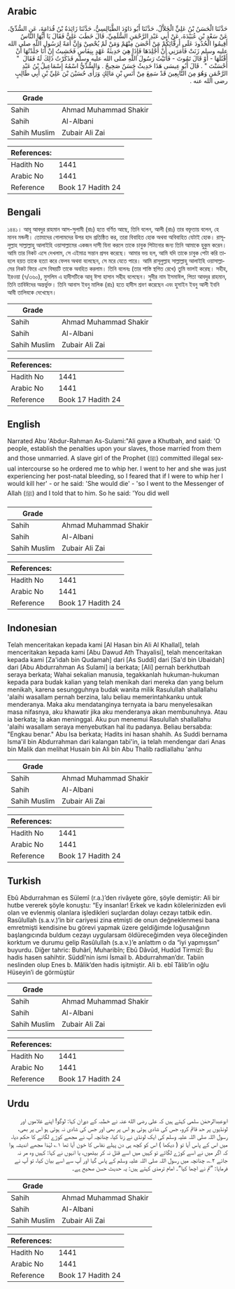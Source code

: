 ## Arabic


<div dir="rtl" lang="ar" style={{fontSize:'larger',backgroundColor:'#f8f9fa',padding:20}}>
حَدَّثَنَا الْحَسَنُ بْنُ عَلِيٍّ الْخَلاَّلُ، حَدَّثَنَا أَبُو دَاوُدَ الطَّيَالِسِيُّ، حَدَّثَنَا زَائِدَةُ بْنُ قُدَامَةَ، عَنِ السُّدِّيِّ، عَنْ سَعْدِ بْنِ عُبَيْدَةَ، عَنْ أَبِي عَبْدِ الرَّحْمَنِ السُّلَمِيِّ، قَالَ خَطَبَ عَلِيٌّ فَقَالَ يَا أَيُّهَا النَّاسُ أَقِيمُوا الْحُدُودَ عَلَى أَرِقَّائِكُمْ مَنْ أَحْصَنَ مِنْهُمْ وَمَنْ لَمْ يُحْصِنْ وَإِنَّ أَمَةً لِرَسُولِ اللَّهِ صلى الله عليه وسلم زَنَتْ فَأَمَرَنِي أَنْ أَجْلِدَهَا فَإِذَا هِيَ حَدِيثَةُ عَهْدٍ بِنِفَاسٍ فَخَشِيتُ إِنْ أَنَا جَلَدْتُهَا أَنْ أَقْتُلَهَا - أَوْ قَالَ تَمُوتَ - فَأَتَيْتُ رَسُولَ اللَّهِ صلى الله عليه وسلم فَذَكَرْتُ ذَلِكَ لَهُ فَقَالَ ‏ "‏ أَحْسَنْتَ ‏"‏ ‏.‏ قَالَ أَبُو عِيسَى هَذَا حَدِيثٌ حَسَنٌ صَحِيحٌ ‏.‏ وَالسُّدِّيُّ اسْمُهُ إِسْمَاعِيلُ بْنُ عَبْدِ الرَّحْمَنِ وَهُوَ مِنَ التَّابِعِينَ قَدْ سَمِعَ مِنْ أَنَسِ بْنِ مَالِكٍ وَرَأَى حُسَيْنَ بْنَ عَلِيِّ بْنِ أَبِي طَالِبٍ رضى الله عنه ‏.‏
</div>
<div style={{backgroundColor:'#f8f9fa',padding:20, marginBottom: 10}}><table> <thead> <tr> <th>Grade</th> <th></th> </tr> </thead> <tbody> <tr><td>Sahih</td><td>Ahmad Muhammad Shakir</td></tr><tr><td>Sahih</td><td>Al-Albani</td></tr><tr><td>Sahih Muslim</td><td>Zubair Ali Zai</td></tr></tbody></table><table> <thead> <tr> <th>References:</th> <th></th> </tr> </thead> <tbody><tr><td>Hadith No</td><td>1441</td></tr><tr><td>Arabic No</td><td>1441</td></tr><tr><td>Reference</td><td>Book 17 Hadith 24</td></tr></tbody></table></div>

## Bengali


<div dir="ltr" lang="bn" style={{fontSize:'larger',backgroundColor:'#f8f9fa',padding:20}}>
১৪৪১। আবূ আবদুর রাহমান আস-সুলামী (রাঃ) হতে বর্ণিত আছে, তিনি বলেন, আলী (রাঃ) তার বক্তৃতায় বলেন, হে মানব মন্ডলী। তোমাদের গোলামদের উপর হাদ প্রতিষ্ঠিত কর, তারা বিবাহিত হোক অথবা অবিবাহিত যেটাই হোক। রাসূলুল্লাহ সাল্লাল্লাহু আলাইহি ওয়াসাল্লামের একজন দাসী যিনা করলে তাকে চাবুক পিটানোর জন্য তিনি আমাকে হুকুম করেন। আমি তার নিকট এসে দেখলাম, সে এইমাত্র সন্তান প্রসব করেছে। আমার ভয় হল, আমি যদি তাকে চাবুক পেটা করি তাহলে হয়ত তাকে হত্যা করে ফেলব অথবা বলেছেন, সে মরে যেতে পারে। আমি রাসূলুল্লাহ সাল্লাল্লাহু আলাইহি ওয়াসাল্লামের নিকট ফিরে এসে বিষয়টি তাকে অবহিত করলাম। তিনি বলেনঃ (তার শাস্তি স্থগিত রেখে) তুমি ভালই করেছ। সহীহ, ইরওয়া (৭/৩৬০), মুসলিম এ হাদীসটিকে আবূ ঈসা হাসান সহীহ বলেছেন। সুদীর নাম ইসমাঈল, পিতা আবদুর রাহমান, তিনি তাবিঈদের অন্তর্ভুক্ত। তিনি আনাস ইবনু মালিক (রাঃ) হতে হাদীস শ্রবণ করেছেন এবং হুসাইন ইবনু আলী ইবনি আবী তালিবকে দেখেছেন।
</div>
<div style={{backgroundColor:'#f8f9fa',padding:20, marginBottom: 10}}><table> <thead> <tr> <th>Grade</th> <th></th> </tr> </thead> <tbody> <tr><td>Sahih</td><td>Ahmad Muhammad Shakir</td></tr><tr><td>Sahih</td><td>Al-Albani</td></tr><tr><td>Sahih Muslim</td><td>Zubair Ali Zai</td></tr></tbody></table><table> <thead> <tr> <th>References:</th> <th></th> </tr> </thead> <tbody><tr><td>Hadith No</td><td>1441</td></tr><tr><td>Arabic No</td><td>1441</td></tr><tr><td>Reference</td><td>Book 17 Hadith 24</td></tr></tbody></table></div>

## English


<div dir="ltr" lang="en" style={{fontSize:'larger',backgroundColor:'#f8f9fa',padding:20}}>
Narrated Abu 'Abdur-Rahman As-Sulami:"Ali gave a Khutbah, and said: 'O people, establish the penalties upon your slaves, those married from them and those unmarried. A slave girl of the Prophet (ﷺ) committed illegal sexual intercourse so he ordered me to whip her. I went to her and she was just experiencing her post-natal bleeding, so I feared that if I were to whip her I would kill her' - or he said: 'She would die' - 'so I went to the Messenger of Allah (ﷺ) and I told that to him. So he said: 'You did well
</div>
<div style={{backgroundColor:'#f8f9fa',padding:20, marginBottom: 10}}><table> <thead> <tr> <th>Grade</th> <th></th> </tr> </thead> <tbody> <tr><td>Sahih</td><td>Ahmad Muhammad Shakir</td></tr><tr><td>Sahih</td><td>Al-Albani</td></tr><tr><td>Sahih Muslim</td><td>Zubair Ali Zai</td></tr></tbody></table><table> <thead> <tr> <th>References:</th> <th></th> </tr> </thead> <tbody><tr><td>Hadith No</td><td>1441</td></tr><tr><td>Arabic No</td><td>1441</td></tr><tr><td>Reference</td><td>Book 17 Hadith 24</td></tr></tbody></table></div>

## Indonesian


<div dir="ltr" lang="id" style={{fontSize:'larger',backgroundColor:'#f8f9fa',padding:20}}>
Telah menceritakan kepada kami [Al Hasan bin Ali Al Khallal], telah menceritakan kepada kami [Abu Dawud Ath Thayalisi], telah menceritakan kepada kami [Za'idah bin Qudamah] dari [As Suddi] dari [Sa'd bin Ubaidah] dari [Abu Abdurrahman As Sulami] ia berkata; [Ali] pernah berkhutbah seraya berkata; Wahai sekalian manusia, tegakkanlah hukuman-hukuman kepada para budak kalian yang telah menikah dari mereka dan yang belum menikah, karena sesungguhnya budak wanita milik Rasulullah shallallahu 'alaihi wasallam pernah berzina, lalu beliau memerintahkanku untuk menderanya. Maka aku mendatanginya ternyata ia baru menyelesaikan masa nifasnya, aku khawatir jika aku menderanya akan membunuhnya. Atau ia berkata; Ia akan meninggal. Aku pun menemui Rasulullah shallallahu 'alaihi wasallam seraya menyebutkan hal itu padanya. Beliau bersabda: "Engkau benar." Abu Isa berkata; Hadits ini hasan shahih. As Suddi bernama Isma'il bin Abdurrahman dari kalangan tabi'in, ia telah mendengar dari Anas bin Malik dan melihat Husain bin Ali bin Abu Thalib radliallahu 'anhu
</div>
<div style={{backgroundColor:'#f8f9fa',padding:20, marginBottom: 10}}><table> <thead> <tr> <th>Grade</th> <th></th> </tr> </thead> <tbody> <tr><td>Sahih</td><td>Ahmad Muhammad Shakir</td></tr><tr><td>Sahih</td><td>Al-Albani</td></tr><tr><td>Sahih Muslim</td><td>Zubair Ali Zai</td></tr></tbody></table><table> <thead> <tr> <th>References:</th> <th></th> </tr> </thead> <tbody><tr><td>Hadith No</td><td>1441</td></tr><tr><td>Arabic No</td><td>1441</td></tr><tr><td>Reference</td><td>Book 17 Hadith 24</td></tr></tbody></table></div>

## Turkish


<div dir="ltr" lang="tr" style={{fontSize:'larger',backgroundColor:'#f8f9fa',padding:20}}>
Ebû Abdurrahman es Sülemî (r.a.)’den rivâyete göre, şöyle demiştir: Ali bir hutbe vererek şöyle konuştu: “Ey insanlar! Erkek ve kadın kölelerinizden evli olan ve evlenmiş olanlara işledikleri suçlardan dolayı cezayı tatbik edin. Rasûlullah (s.a.v.)’in bir cariyesi zina etmişti de onun değneklenmesi bana emretmişti kendisine bu görevi yapmak üzere geldiğimde loğusalığının başlangıcında buldum cezayı uygularsam öldüreceğimden veya öleceğinden korktum ve durumu gelip Rasûlullah (s.a.v.)’e anlattım o da “iyi yapmışsın” buyurdu. Diğer tahric: Buhârî, Muharibîn; Ebû Dâvûd, Hudûd Tirmizî: Bu hadis hasen sahihtir. Süddî’nin ismi İsmail b. Abdurrahman’dır. Tabiin neslinden olup Enes b. Mâlik’den hadis işitmiştir. Ali b. ebî Tâlib’in oğlu Hüseyin’i de görmüştür
</div>
<div style={{backgroundColor:'#f8f9fa',padding:20, marginBottom: 10}}><table> <thead> <tr> <th>Grade</th> <th></th> </tr> </thead> <tbody> <tr><td>Sahih</td><td>Ahmad Muhammad Shakir</td></tr><tr><td>Sahih</td><td>Al-Albani</td></tr><tr><td>Sahih Muslim</td><td>Zubair Ali Zai</td></tr></tbody></table><table> <thead> <tr> <th>References:</th> <th></th> </tr> </thead> <tbody><tr><td>Hadith No</td><td>1441</td></tr><tr><td>Arabic No</td><td>1441</td></tr><tr><td>Reference</td><td>Book 17 Hadith 24</td></tr></tbody></table></div>

## Urdu


<div dir="rtl" lang="ur" style={{fontSize:'larger',backgroundColor:'#f8f9fa',padding:20}}>
ابوعبدالرحمٰن سلمی کہتے ہیں کہ علی رضی الله عنہ نے خطبہ کے دوران کہا: لوگو! اپنے غلاموں اور لونڈیوں پر حد قائم کرو، جس کی شادی ہوئی ہو اس پر بھی اور جس کی شادی نہ ہوئی ہو اس پر بھی، رسول اللہ صلی اللہ علیہ وسلم کی ایک لونڈی نے زنا کیا، چنانچہ آپ نے مجھے کوڑے لگانے کا حکم دیا، میں اس کے پاس آیا تو ( دیکھا ) اس کو کچھ ہی دن پہلے نفاس کا خون آیا تھا ۱؎ لہٰذا مجھے اندیشہ ہوا کہ اگر میں نے اسے کوڑے لگائے تو کہیں میں اسے قتل نہ کر بیٹھوں، یا انہوں نے کہا: کہیں وہ مر نہ جائے ۲؎، چنانچہ میں رسول اللہ صلی اللہ علیہ وسلم کے پاس گیا اور آپ سے اسے بیان کیا، تو آپ نے فرمایا: ”تم نے اچھا کیا“۔ امام ترمذی کہتے ہیں: یہ حدیث حسن صحیح ہے۔
</div>
<div style={{backgroundColor:'#f8f9fa',padding:20, marginBottom: 10}}><table> <thead> <tr> <th>Grade</th> <th></th> </tr> </thead> <tbody> <tr><td>Sahih</td><td>Ahmad Muhammad Shakir</td></tr><tr><td>Sahih</td><td>Al-Albani</td></tr><tr><td>Sahih Muslim</td><td>Zubair Ali Zai</td></tr></tbody></table><table> <thead> <tr> <th>References:</th> <th></th> </tr> </thead> <tbody><tr><td>Hadith No</td><td>1441</td></tr><tr><td>Arabic No</td><td>1441</td></tr><tr><td>Reference</td><td>Book 17 Hadith 24</td></tr></tbody></table></div>